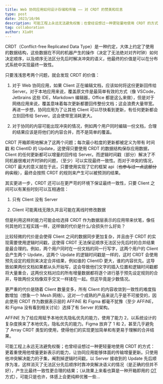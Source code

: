 ```yaml
---
title: Web 协同应用如何设计存储和传输 —— 对 CRDT 的赞美和叹息
type: post
date: 2023/10/06
description: 可能工程上永远无法避免权衡；也曾经设想过一种更轻量地使用 CRDT 的方式...
tag: collaboration
author: X1a0t
---
```


CRDT（Conflict-free Replicated Data Type）是一种约定，大体上约定了使用的数据结构，这些数据在不同的机器产生的操作（决定了无法绝对对齐时钟）如何决定顺序，以及顺序无法区分先后时解决冲突的语义，他最终的价值是可以在分布式系统中实现最终一致性。

只要浅浅思考两个问题，就会发现 CRDT 的价值：

1. 对于 Web 协同应用，如果 Client 正在编辑文档，应该如何将这份更新回传给 Server。对于本地应用来说，覆盖原文件是最简单有效的方式（像 VSCode，Jetbrains 这些 IDE，Markdown 编辑器，Office 都是这么来做），但是对于网络应用来说，覆盖意味着每次更新都要回传整份文档；这会浪费大量带宽。再进一步想，协同应用为了让其他 Client 可以尽快看到更新，有任何更新都会立刻回传给 Server。这会使带宽消耗更大。

2. 对于协同的内容可能出现冲突的情况，例如两个用户同时编辑一份文档，合理的结果应该是将他们的内容合并，而不是简单的覆盖。

CRDT 开箱即用地解决了这两个问题；每次最小粒度的更新都被定义为带有 时间戳 和 ClientID 的 Update，这使得只要使用 CRDT 的数据结构保存应用数据，Client 的任何更新都可以增量的回传给 Server。而逻辑时间戳（部分）解决了不同机器很难对齐时钟的问题，（至少）可以实现最终一致性。而对于冲突的情况，CRDT 最大的意义就在于此，只要使用实现了它的框架 api（~~也参与过一点这部分的实现~~），最终会按照 CRDT 的规则来产生可以被预测的结果。

其实更进一步，CRDT 还可以在更严苛的环境下保证最终一致性，只要 Client 之间可以有某些时刻可以互相通信：

1. 只有 Client 没有 Server

2. Client 可能离线无限久并且可能在离线时修改数据

但是利用这样的能力可能会给选择 CRDT 作为数据层表示的应用带来伏笔，像任何其他的工程实践一样，这样做的代价是什么/会损失什么好处？

比较轻微的代价是会使得 Client 之间的数据同步更加复杂，并且由于 CRDT 的实现需要使用逻辑时间戳，这使得 CRDT 无法保证顺序无法区分先后时的合并结果是最合理的。例如，两个用户同时在一份文档的同一行写字，这两个用户的 Client 会产生两个 Update，这两个 Update 的逻辑时间戳是一样的，这时 CRDT 会使用预先设定的规则来决定合并结果，例如谁的 ClientID 更大，谁的内容优先。这导致如果两份文档如果都从头开始写，这会导致他们文字的插入位置和逻辑时间戳都将大量重合，这两份文档对应的所有增量数据都将逐个进行基于预先设定规则的合并，导致两份文档像双手交叉一样揉在一起。但这毕竟是少数情况。

更严重的代价是随着 Client 数量变多，所有 Client 的内容收敛到一致性的难度指数增加（想象一个 Mesh 网络）。这对一个成熟的产品来说几乎是不可接受的，因此使用 CRDT 作为数据表示层的 AFFiNE 和 Figma 都毫不犹豫（至少 AFFiNE，和 Figma 没有看到相关讨论）选择了有 Server 的架构。

AFFiNE 为了给应用赋予本地优先隐私优先的能力，使用了能力 2，以系统设计的复杂度换来了本地优先，隐私优先的能力。Figma 放弃了 1 和 2，甚至几乎避免了 Array CRDT 类型的使用，使得他们的实现更加简单和有更易于理解的合并结果。

可能工程上永远无法避免权衡；也曾经设想过一种更轻量地使用 CRDT 的方式：更着重使用他增量更新表示的能力，让协同应用能够体面的传输增量更新。只使用他冲突解决能力的子集，阉割掉逻辑时间戳，以 Server 接收到的 Update 先后顺序为准，这样消灭了无法区分先后顺序时靠冲突解决语义的情况（是正确的但并不好），产生比最终一致性更合理的结果；（从效果上来看也算是一种开箱即用的 [OT](https://www.enjoyalgorithms.com/blog/design-google-docs) 方式），可能只是也许，体感上会更纯粹优雅一些...
